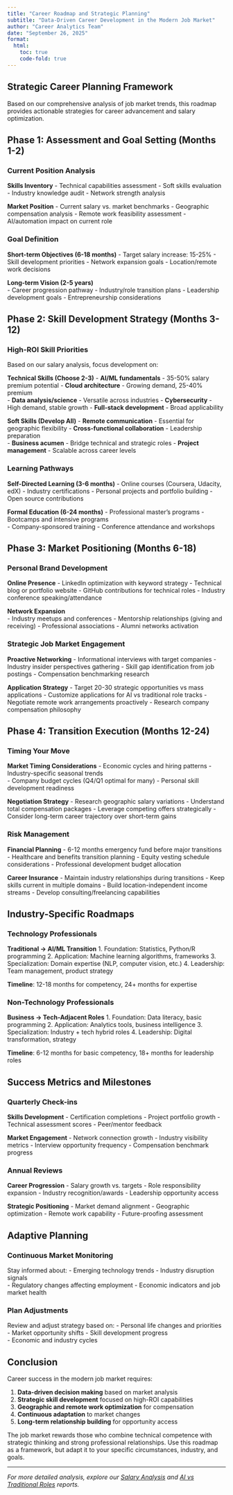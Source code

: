 ```yaml
---
title: "Career Roadmap and Strategic Planning"
subtitle: "Data-Driven Career Development in the Modern Job Market"
author: "Career Analytics Team" 
date: "September 26, 2025"
format:
  html:
    toc: true
    code-fold: true
---
```


## Strategic Career Planning Framework

Based on our comprehensive analysis of job market trends, this roadmap provides actionable strategies for career advancement and salary optimization.

## Phase 1: Assessment and Goal Setting (Months 1-2)

### Current Position Analysis

**Skills Inventory**
- Technical capabilities assessment
- Soft skills evaluation  
- Industry knowledge audit
- Network strength analysis

**Market Position**
- Current salary vs. market benchmarks
- Geographic compensation analysis
- Remote work feasibility assessment
- AI/automation impact on current role

### Goal Definition

**Short-term Objectives (6-18 months)**
- Target salary increase: 15-25%
- Skill development priorities
- Network expansion goals
- Location/remote work decisions

**Long-term Vision (2-5 years)**  
- Career progression pathway
- Industry/role transition plans
- Leadership development goals
- Entrepreneurship considerations

## Phase 2: Skill Development Strategy (Months 3-12)

### High-ROI Skill Priorities

Based on our salary analysis, focus development on:

**Technical Skills (Choose 2-3)**
- **AI/ML fundamentals** - 35-50% salary premium potential
- **Cloud architecture** - Growing demand, 25-40% premium  
- **Data analysis/science** - Versatile across industries
- **Cybersecurity** - High demand, stable growth
- **Full-stack development** - Broad applicability

**Soft Skills (Develop All)**
- **Remote communication** - Essential for geographic flexibility
- **Cross-functional collaboration** - Leadership preparation  
- **Business acumen** - Bridge technical and strategic roles
- **Project management** - Scalable across career levels

### Learning Pathways

**Self-Directed Learning (3-6 months)**
- Online courses (Coursera, Udacity, edX)
- Industry certifications
- Personal projects and portfolio building
- Open source contributions

**Formal Education (6-24 months)**
- Professional master's programs
- Bootcamps and intensive programs  
- Company-sponsored training
- Conference attendance and workshops

## Phase 3: Market Positioning (Months 6-18)

### Personal Brand Development

**Online Presence**
- LinkedIn optimization with keyword strategy
- Technical blog or portfolio website
- GitHub contributions for technical roles
- Industry conference speaking/attendance

**Network Expansion**  
- Industry meetups and conferences
- Mentorship relationships (giving and receiving)
- Professional associations
- Alumni networks activation

### Strategic Job Market Engagement

**Proactive Networking**
- Informational interviews with target companies
- Industry insider perspectives gathering
- Skill gap identification from job postings
- Compensation benchmarking research

**Application Strategy**
- Target 20-30 strategic opportunities vs mass applications
- Customize applications for AI vs traditional role tracks
- Negotiate remote work arrangements proactively
- Research company compensation philosophy

## Phase 4: Transition Execution (Months 12-24)

### Timing Your Move

**Market Timing Considerations**
- Economic cycles and hiring patterns
- Industry-specific seasonal trends  
- Company budget cycles (Q4/Q1 optimal for many)
- Personal skill development readiness

**Negotiation Strategy**
- Research geographic salary variations
- Understand total compensation packages
- Leverage competing offers strategically
- Consider long-term career trajectory over short-term gains

### Risk Management

**Financial Planning**
- 6-12 months emergency fund before major transitions
- Healthcare and benefits transition planning
- Equity vesting schedule considerations
- Professional development budget allocation

**Career Insurance**
- Maintain industry relationships during transitions
- Keep skills current in multiple domains
- Build location-independent income streams
- Develop consulting/freelancing capabilities

## Industry-Specific Roadmaps

### Technology Professionals

**Traditional → AI/ML Transition**
1. Foundation: Statistics, Python/R programming
2. Application: Machine learning algorithms, frameworks
3. Specialization: Domain expertise (NLP, computer vision, etc.)
4. Leadership: Team management, product strategy

**Timeline**: 12-18 months for competency, 24+ months for expertise

### Non-Technology Professionals  

**Business → Tech-Adjacent Roles**
1. Foundation: Data literacy, basic programming
2. Application: Analytics tools, business intelligence
3. Specialization: Industry + tech hybrid roles
4. Leadership: Digital transformation, strategy

**Timeline**: 6-12 months for basic competency, 18+ months for leadership roles

## Success Metrics and Milestones

### Quarterly Check-ins

**Skills Development**
- Certification completions
- Project portfolio growth
- Technical assessment scores
- Peer/mentor feedback

**Market Engagement**
- Network connection growth
- Industry visibility metrics
- Interview opportunity frequency
- Compensation benchmark progress

### Annual Reviews

**Career Progression**
- Salary growth vs. targets
- Role responsibility expansion
- Industry recognition/awards
- Leadership opportunity access

**Strategic Positioning**
- Market demand alignment
- Geographic optimization
- Remote work capability
- Future-proofing assessment

## Adaptive Planning

### Continuous Market Monitoring

Stay informed about:
- Emerging technology trends
- Industry disruption signals  
- Regulatory changes affecting employment
- Economic indicators and job market health

### Plan Adjustments

Review and adjust strategy based on:
- Personal life changes and priorities
- Market opportunity shifts
- Skill development progress  
- Economic and industry cycles

## Conclusion

Career success in the modern job market requires:

1. **Data-driven decision making** based on market analysis
2. **Strategic skill development** focused on high-ROI capabilities
3. **Geographic and remote work optimization** for compensation
4. **Continuous adaptation** to market changes
5. **Long-term relationship building** for opportunity access

The job market rewards those who combine technical competence with strategic thinking and strong professional relationships. Use this roadmap as a framework, but adapt it to your specific circumstances, industry, and goals.

---

*For more detailed analysis, explore our [Salary Analysis](salary-analysis.qmd) and [AI vs Traditional Roles](ai-vs-traditional.qmd) reports.*